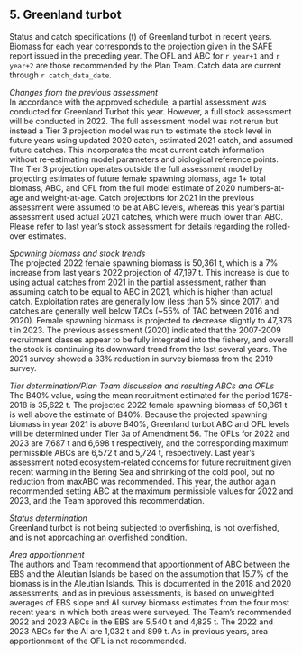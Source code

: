 ## 5. Greenland turbot

Status and catch specifications (t) of Greenland turbot in recent years. 
Biomass for each year corresponds to the projection given in the SAFE report issued in the preceding year. The OFL and ABC for `r year+1` and `r year+2` are those recommended by the Plan Team. 
Catch data are current through `r catch_data_date`.

*Changes from the previous assessment*  
In accordance with the approved schedule, a partial assessment was conducted for Greenland Turbot this
year. However, a full stock assessment will be conducted in 2022. The full assessment model was not rerun
but instead a Tier 3 projection model was run to estimate the stock level in future years using updated 2020
catch, estimated 2021 catch, and assumed future catches. This incorporates the most current catch
information without re-estimating model parameters and biological reference points. The Tier 3 projection
operates outside the full assessment model by projecting estimates of future female spawning biomass, age
1+ total biomass, ABC, and OFL from the full model estimate of 2020 numbers-at-age and weight-at-age.
Catch projections for 2021 in the previous assessment were assumed to be at ABC levels, whereas this
year’s partial assessment used actual 2021 catches, which were much lower than ABC. Please refer to last
year’s stock assessment for details regarding the rolled-over estimates.

*Spawning biomass and stock trends*  
The projected 2022 female spawning biomass is 50,361 t, which is a 7% increase from last year’s 2022
projection of 47,197 t. This increase is due to using actual catches from 2021 in the partial assessment,
rather than assuming catch to be equal to ABC in 2021, which is higher than actual catch. Exploitation
rates are generally low (less than 5% since 2017) and catches are generally well below TACs (~55% of
TAC between 2016 and 2020). Female spawning biomass is projected to decrease slightly to 47,376 t in
2023. The previous assessment (2020) indicated that the 2007-2009 recruitment classes appear to be fully
integrated into the fishery, and overall the stock is continuing its downward trend from the last several
years. The 2021 survey showed a 33% reduction in survey biomass from the 2019 survey. 

*Tier determination/Plan Team discussion and resulting ABCs and OFLs*  
The B40% value, using the mean recruitment estimated for the period 1978-2018 is 35,622 t. The projected
2022 female spawning biomass of 50,361 t is well above the estimate of B40%. Because the projected
spawning biomass in year 2021 is above B40%, Greenland turbot ABC and OFL levels will be determined
under Tier 3a of Amendment 56. The OFLs for 2022 and 2023 are 7,687 t and 6,698 t respectively, and
the corresponding maximum permissible ABCs are 6,572 t and 5,724 t, respectively. Last year’s
assessment noted ecosystem-related concerns for future recruitment given recent warming in the Bering
Sea and shrinking of the cold pool, but no reduction from maxABC was recommended. This year, the
author again recommended setting ABC at the maximum permissible values for 2022 and 2023, and the
Team approved this recommendation. 

*Status determination*  
Greenland turbot is not being subjected to overfishing, is not overfished, and is not approaching an
overfished condition.

*Area apportionment*  
The authors and Team recommend that apportionment of ABC between the EBS and the Aleutian Islands
be based on the assumption that 15.7% of the biomass is in the Aleutian Islands. This is documented in
the 2018 and 2020 assessments, and as in previous assessments, is based on unweighted averages of EBS
slope and AI survey biomass estimates from the four most recent years in which both areas were
surveyed. The Team’s recommended 2022 and 2023 ABCs in the EBS are 5,540 t and 4,825 t. The 2022
and 2023 ABCs for the AI are 1,032 t and 899 t. As in previous years, area apportionment of the OFL is
not recommended.



